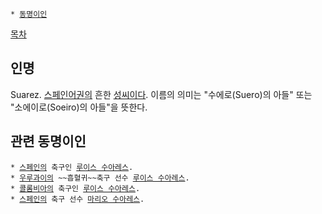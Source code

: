  * [[동명이인]]

[[목차]]

== 인명 ==
Suarez. [[스페인어]]권의 흔한 [[성씨]]이다.
이름의 의미는 "수에로(Suero)의 아들" 또는 "소에이로(Soeiro)의 아들"을 뜻한다.

== 관련 동명이인 ==
 * [[스페인]]의 축구인 [[루이스 수아레스]].
 * [[우루과이]]의 ~~흡혈귀~~축구 선수 [[루이스 수아레스]].
 * [[콜롬비아]]의 축구인 [[루이스 수아레스]].
 * [[스페인]]의 축구 선수 [[마리오 수아레스]].
